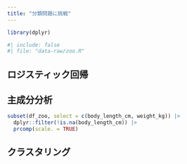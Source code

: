 ```yaml
---
title: "分類問題に挑戦"
---
```


```r
library(dplyr)
```

```r
#| include: false
#| file: "data-raw/zoo.R"
```


## ロジスティック回帰

## 主成分分析


```r
subset(df_zoo, select = c(body_length_cm, weight_kg)) |> 
  dplyr::filter(!is.na(body_length_cm)) |> 
  prcomp(scale. = TRUE)
```


## クラスタリング
